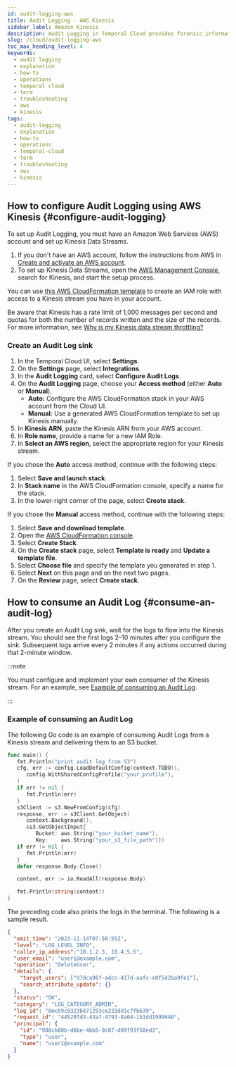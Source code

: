 ```yaml
---
id: audit-logging-aws
title: Audit Logging - AWS Kinesis
sidebar_label: Amazon Kinesis
description: Audit Logging in Temporal Cloud provides forensic information, integrating with AWS Kinesis for secure data handling and supporting key Admin and API Key operations. This streamlines audit and compliance processes.
slug: /cloud/audit-logging-aws
toc_max_heading_level: 4
keywords:
  - audit logging
  - explanation
  - how-to
  - operations
  - temporal cloud
  - term
  - troubleshooting
  - aws
  - kinesis
tags:
  - audit-logging
  - explanation
  - how-to
  - operations
  - temporal-cloud
  - term
  - troubleshooting
  - aws
  - kinesis
---
```


## How to configure Audit Logging using AWS Kinesis {#configure-audit-logging}

To set up Audit Logging, you must have an Amazon Web Services (AWS) account and set up Kinesis Data Streams.

1. If you don't have an AWS account, follow the instructions from AWS in [Create and activate an AWS account](https://aws.amazon.com/premiumsupport/knowledge-center/create-and-activate-aws-account/).
2. To set up Kinesis Data Streams, open the [AWS Management Console](https://aws.amazon.com/console/), search for Kinesis, and start the setup process.

You can use [this AWS CloudFormation template](https://temporal-auditlogs-config.s3.us-west-2.amazonaws.com/cloudformation/iam-role-for-temporal-audit-logs.yaml) to create an IAM role with access to a Kinesis stream you have in your account.

Be aware that Kinesis has a rate limit of 1,000 messages per second and quotas for both the number of records written and the size of the records.
For more information, see [Why is my Kinesis data stream throttling?](https://aws.amazon.com/premiumsupport/knowledge-center/kinesis-data-stream-throttling/)

### Create an Audit Log sink

1. In the Temporal Cloud UI, select **Settings**.
1. On the **Settings** page, select **Integrations**.
1. In the **Audit Logging** card, select **Configure Audit Logs**.
1. On the **Audit Logging** page, choose your **Access method** (either **Auto** or **Manual**).
   - **Auto:** Configure the AWS CloudFormation stack in your AWS account from the Cloud UI.
   - **Manual:** Use a generated AWS CloudFormation template to set up Kinesis manually.
1. In **Kinesis ARN**, paste the Kinesis ARN from your AWS account.
1. In **Role name**, provide a name for a new IAM Role.
1. In **Select an AWS region**, select the appropriate region for your Kinesis stream.

If you chose the **Auto** access method, continue with the following steps:

1. Select **Save and launch stack**.
1. In **Stack name** in the AWS CloudFormation console, specify a name for the stack.
1. In the lower-right corner of the page, select **Create stack**.

If you chose the **Manual** access method, continue with the following steps:

1. Select **Save and download template**.
1. Open the [AWS CloudFormation console](https://console.aws.amazon.com/cloudformation/).
1. Select **Create Stack**.
1. On the **Create stack** page, select **Template is ready** and **Update a template file**.
1. Select **Choose file** and specify the template you generated in step 1.
1. Select **Next** on this page and on the next two pages.
1. On the **Review** page, select **Create stack**.


## How to consume an Audit Log {#consume-an-audit-log}

After you create an Audit Log sink, wait for the logs to flow into the Kinesis stream.
You should see the first logs 2–10 minutes after you configure the sink.
Subsequent logs arrive every 2 minutes if any actions occurred during that 2-minute window.

:::note

You must configure and implement your own consumer of the Kinesis stream.
For an example, see [Example of consuming an Audit Log](#example-of-consuming-an-audit-log).

:::

### Example of consuming an Audit Log

The following Go code is an example of consuming Audit Logs from a Kinesis stream and delivering them to an S3 bucket.

```go
func main() {
   fmt.Println("print audit log from S3")
   cfg, err := config.LoadDefaultConfig(context.TODO(),
      config.WithSharedConfigProfile("your_profile"),
   )
   if err != nil {
      fmt.Println(err)
   }
   s3Client := s3.NewFromConfig(cfg)
   response, err := s3Client.GetObject(
      context.Background(),
      &s3.GetObjectInput{
         Bucket: aws.String("your_bucket_name"),
         Key:    aws.String("your_s3_file_path")})
   if err != nil {
      fmt.Println(err)
   }
   defer response.Body.Close()

   content, err := io.ReadAll(response.Body)

   fmt.Println(string(content))
}
```

The preceding code also prints the logs in the terminal.
The following is a sample result.

```json
{
  "emit_time": "2023-11-14T07:56:55Z",
  "level": "LOG_LEVEL_INFO",
  "caller_ip_address":"10.1.2.3, 10.4.5.6",
  "user_email": "user1@example.com",
  "operation": "DeleteUser",
  "details": {
    "target_users": ["d7dca96f-adcc-417d-aafc-e8f5d2ba9fe1"],
    "search_attribute_update": {}
  },
  "status": "OK",
  "category": "LOG_CATEGORY_ADMIN",
  "log_id": "0mc69c0323b871293ce231dd1c7fb639",
  "request_id": "445297d3-43a7-4793-8a04-1b1dd1999640",
  "principal": {
    "id": "988cb80b-d6be-4bb5-9c87-d09f93f58ed3",
    "type": "user",
    "name": "user1@example.com"
  }
}
```